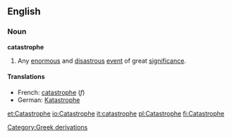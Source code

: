 ==English==
===Noun===
'''catastrophe'''
#Any [[enormous]] and [[disastrous]] [[event]] of great [[significance]].
====Translations====
*French: [[catastrophe]] (''f'')
*German: [[Katastrophe]]
[[Category:Greek derivations]]

[[et:Catastrophe]]
[[io:Catastrophe]]
[[it:catastrophe]]
[[pl:Catastrophe]]
[[fi:Catastrophe]]
